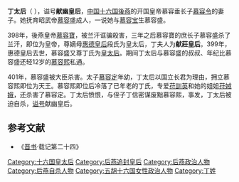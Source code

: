 '''丁太后'''（{{bd|4世纪||402年||catIdx=D}}<!-- 生年无具体记载。如果有新的发现，请提供来源。 -->），谥号'''献幽皇后'''，[[中国|中国]][[十六国|十六国]][[後燕|後燕]]的开国皇帝慕容垂长子[[慕容令|慕容令]]的妻子。她抚育昭武帝[[慕容盛|慕容盛]]成人，一说她与[[慕容宝|慕容宝]]生慕容盛。

398年，後燕皇帝[[慕容寶|慕容寶]]，被兰汗诓骗殺害，三年之后慕容寶的庶长子慕容盛杀了兰汗，即位为皇帝，尊嫡母[[惠德皇后|惠德皇后]]段氏为皇太后，丁夫人为'''献莊皇后'''。399年，惠德皇后去世，慕容盛又尊丁氏为[[皇太后|皇太后]]。期间丁太后与慕容盛的叔叔、年纪比慕容盛还轻12岁的[[慕容熙|慕容熙]]私通。

401年，慕容盛被大臣杀害。太子[[慕容定|慕容定]]年幼，丁太后以国立长君为理由，拥立慕容熙即位为天王。慕容熙即位后冷落了已年老的丁氏，专爱[[苻訓英|苻訓英]]和她的姐姐[[苻娀娥|苻娀娥]]，还杀害了慕容定。丁太后愤恨，与侄子丁信密谋废黜慕容熙，事发，丁太后被迫自杀，[[谥号|谥号]]献幽皇后。

==参考文献==
*《[[晋书|晋书]]·载记第二十四》

{{十六国诸燕皇后}}

[[Category:十六国皇太后|Category:十六国皇太后]]
[[Category:后燕追封皇后|Category:后燕追封皇后]]
[[Category:后燕政治人物|Category:后燕政治人物]]
[[Category:后燕自杀人物|Category:后燕自杀人物]]
[[Category:五胡十六国女性政治人物|Category:五胡十六国女性政治人物]]
[[Category:丁姓|Category:丁姓]]